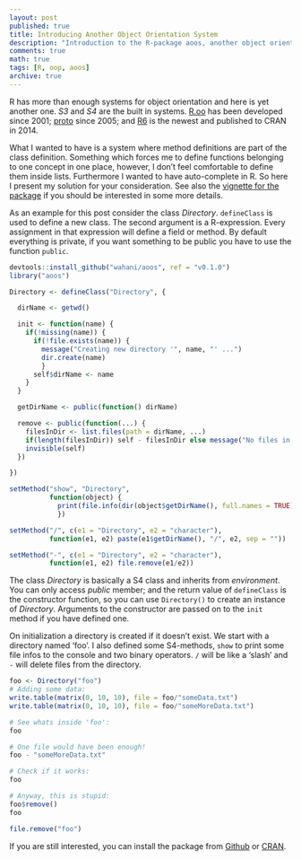 ```yaml
---
layout: post
published: true
title: Introducing Another Object Orientation System
description: "Introduction to the R-package aoos, another object orientation system in R - v0.1.0."
comments: true
math: true
tags: [R, oop, aoos]
archive: true
---
```


R has more than enough systems for object orientation and here is yet another one. *S3* and *S4* are the built in systems. [R.oo](http://cran.r-project.org/web/packages/R.oo/index.html) has been developed since 2001; [proto](http://cran.r-project.org/web/packages/proto/index.html) since 2005; and [R6](http://cran.r-project.org/web/packages/R6/index.html) is the newest and published to CRAN in 2014.

What I wanted to have is a system where method definitions are part of the class definition. Something which forces me to define functions belonging to one concept in one place, however, I don't feel comfortable to define them inside lists. Furthermore I wanted to have auto-complete in R. So here I present my solution for your consideration. See also the [vignette for the package](http://wahani.github.io/aoos/vignettes/Introduction.html) if you should be interested in some more details.

As an example for this post consider the class *Directory*. `defineClass` is used to define a new class. The second argument is a R-expression. Every assignment in that expression will define a field or method. By default everything is private, if you want something to be public you have to use the function `public`.

```r
devtools::install_github("wahani/aoos", ref = "v0.1.0")
library("aoos")

Directory <- defineClass("Directory", {

  dirName <- getwd()

  init <- function(name) {
    if(!missing(name)) {
      if(!file.exists(name)) {
        message("Creating new directory '", name, "' ...")
        dir.create(name)
        }
      self$dirName <- name
    }
  }

  getDirName <- public(function() dirName)

  remove <- public(function(...) {
    filesInDir <- list.files(path = dirName, ...)
    if(length(filesInDir)) self - filesInDir else message("No files in directory!")
    invisible(self)
  })

})

setMethod("show", "Directory",
          function(object) {
            print(file.info(dir(object$getDirName(), full.names = TRUE))[c("size", "mtime")])
            })

setMethod("/", c(e1 = "Directory", e2 = "character"),
          function(e1, e2) paste(e1$getDirName(), "/", e2, sep = ""))

setMethod("-", c(e1 = "Directory", e2 = "character"),
          function(e1, e2) file.remove(e1/e2))

```

The class *Directory* is basically a S4 class and inherits from *environment*. You can only access *public* member; and the return value of `defineClass` is the constructor function, so you can use `Directory()` to create an instance of *Directory*. Arguments to the constructor are passed on to the `init` method if you have defined one.

On initialization a directory is created if it doesn't exist. We start with a directory named 'foo'. I also defined some S4-methods, `show` to print some file infos to the console and two binary operators. `/` will be like a 'slash' and `-` will delete files from the directory.

```r
foo <- Directory("foo")
# Adding some data:
write.table(matrix(0, 10, 10), file = foo/"someData.txt")
write.table(matrix(0, 10, 10), file = foo/"someMoreData.txt")

# See whats inside 'foo':
foo

# One file would have been enough!
foo - "someMoreData.txt"

# Check if it works:
foo

# Anyway, this is stupid:
foo$remove()
foo

```

```r
file.remove("foo")
```

If you are still interested, you can install the package from [Github](https://github.com/wahani/aoos) or [CRAN](http://cran.r-project.org/web/packages/aoos/index.html).
